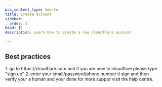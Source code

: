 ```yaml
---
pcx_content_type: how-to
title: Create account
sidebar:
  order: 1
head: []
description: Learn how to create a new Cloudflare account.

---
```



<Render file="create-account" product="fundamentals" />

## Best practices

<Render file="create-account-best-practices" product="fundamentals" />
1.  go to https://cloudflare.com and if you are new to cloudflare please type "sign up" 
2.  enter your email/password/phone number ti sign and then verify your a human and your done
for more suppor visit the help centre.
